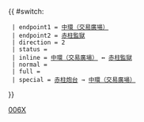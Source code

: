 {{ #switch: {{{format|}}}
  | endpoint1 = [[中環（交易廣場）巴士總站|中環（交易廣場）]]
  | endpoint2 = [[赤柱監獄]]
  | direction = 2
  | status = 
  | inline = [[中環（交易廣場）巴士總站|中環（交易廣場）]] ↔ [[赤柱監獄]]
  | normal = 
  | full =
  | special = [[赤柱炮台巴士總站|赤柱炮台]] → [[中環（交易廣場）巴士總站|中環（交易廣場）]]
}}<noinclude>[[Category:城巴路線模板|006X]]</noinclude>